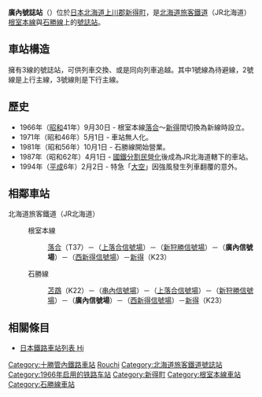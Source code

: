 {{noteTA
|1=zh-tw:落合車站;zh-hk:落合站;zh-cn:落合站;
|2=zh-tw:苫鵡車站;zh-hk:苫鵡站;zh-cn:苫鵡站;
|3=zh-tw:新得車站;zh-hk:新得站;zh-cn:新得站;
|4=zh-tw:號誌站; zh-hk:信號場; zh-cn:线路所;
}}
{{日本車站資訊 
|公司色 = #2cb431
|站名 = 廣內號誌站 
|圖片 = Hirouchi Signal station.jpg
|pxl = 250px 
|圖片說明 = 號誌站全景（攝於2009年4月）
|日文原名 = 広内
|平假名 = ひろうち
|羅馬拼音 = Hirouchi
|電報略號 = ウチ
|所屬公司 = [[北海道旅客鐵道|北海道旅客鐵道]]（JR北海道）
|所在地 = [[北海道|北海道]][[上川郡_(十勝國)|上川郡]][[新得町|新得町]]字新得
|啟用年月日 = 1966年（昭和41年）9月30日 
|車站構造 = 地面車站 
|月台配置 = 3線（沒有月台）
|上下車人次 = 
|統計年度 = 
|所屬路線1= {{color|#f6989d|■}}{{color|#8cc63e|■}}[[根室本線|根室本線]]
|前一站1= [[新狩勝號誌站|新狩勝（信）]]
|前一站距離1= 6.2
|後一站距離1= 5.5
|後一站1 = [[西新得號誌站|西新得（信）]]
|距離1= 124.0
|起點站1= [[瀧川站|瀧川]]
|所屬路線2= {{color|#8cc63e|■}}[[石勝線|石勝線]]
|前一站2= 新狩勝（信）
|前一站距離2= 6.2
|後一站距離2= 5.5
|後一站2= 西新得（信）
|距離2= 120.1
|起點站2= [[南千歲站|南千歲]]
|備註 = 
}}

'''廣內號誌站'''（{{jpn|j=広内信号場|hg=ひろうちしんごうじょう|rm=Hirouchi shingōjō|f=y}}）位於[[日本|日本]][[北海道|北海道]][[上川郡_(十勝國)|上川郡]][[新得町|新得町]]，是[[北海道旅客鐵道|北海道旅客鐵道]]（JR北海道）[[根室本線|根室本線]]與[[石勝線|石勝線]]上的[[號誌站|號誌站]]。

== 車站構造 ==
擁有3線的號誌站，可供列車交換、或是同向列車追越。其中1號線為待避線，2號線是上行主線，3號線則是下行主線。

== 歷史 ==
*1966年（[[昭和|昭和]]41年）9月30日 - 根室本線[[落合站_(北海道)|落合]]～[[新得站|新得]]間切換為新線時設立。
*1971年（昭和46年）5月1日 - 車站無人化。
*1981年（昭和56年）10月1日 - 石勝線開始營業。
*1987年（昭和62年）4月1日 - [[國鐵分割民營化|國鐵分割民營化]]後成為JR北海道轄下的車站。
*1994年（[[平成|平成]]6年）2月2日 - 特急「[[大空號列車|大空]]」因強風發生列車翻覆的意外。

== 相鄰車站 ==
; 北海道旅客鐵道（JR北海道）
: {{color|#f6989d|■}}{{color|#8cc63e|■}}根室本線
:: [[落合站_(北海道)|落合]]（T37）－（[[上落合信號場|上落合信號場]]）－（[[新狩勝信號場|新狩勝信號場]]）－（'''廣內信號場'''）－（[[西新得信號場|西新得信號場]]）－[[新得站|新得]]（K23）
: {{color|#8cc63e|■}}石勝線
:: [[苫鵡站|苫鵡]]（K22）－（[[串內信號場|串內信號場]]）－（[[上落合信號場|上落合信號場]]）－（[[新狩勝信號場|新狩勝信號場]]）－（'''廣內信號場'''）－（[[西新得信號場|西新得信號場]]）－[[新得站|新得]]（K23）

==相關條目==
*[[日本鐵路車站列表_Hi|日本鐵路車站列表 Hi]]

{{根室本線1}}
{{石勝線}}

{{DEFAULTSORT:Hirouchi-Shingojo}}
[[Category:十勝管內鐵路車站|Category:十勝管內鐵路車站]]
[[Category:日本鐵路車站_Hi|Rouchi]]
[[Category:北海道旅客鐵道號誌站|Category:北海道旅客鐵道號誌站]]
[[Category:1966年启用的铁路车站|Category:1966年启用的铁路车站]]
[[Category:新得町|Category:新得町]]
[[Category:根室本線車站|Category:根室本線車站]]
[[Category:石勝線車站|Category:石勝線車站]]